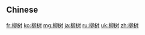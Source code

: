 {{also|柳樹}}
==Chinese==
{{zh-see|柳樹}}

[[fr:柳树]]
[[ko:柳树]]
[[mg:柳树]]
[[ja:柳树]]
[[ru:柳树]]
[[uk:柳树]]
[[zh:柳树]]